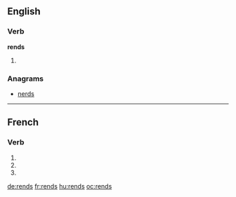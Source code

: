 ==English==

===Verb===
'''rends'''

# {{third-person singular of|rend}}

===Anagrams===
* [[nerds#English|nerds]]

----

==French==

===Verb===
{{fr-verb-form}}

# {{conjugation of|rendre||1|s|pres|ind|lang=fr}}
# {{conjugation of|rendre||2|s|pres|ind|lang=fr}}
# {{conjugation of|rendre||2|s|imp|lang=fr}}

[[de:rends]]
[[fr:rends]]
[[hu:rends]]
[[oc:rends]]